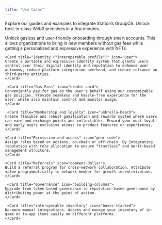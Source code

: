 ```yaml
---
title: "Use Cases"
---
```


Explore our guides and examples to integrate Station’s GroupOS. Unlock best-in-class Web3 primitives in a few minutes. 

<CardGroup cols={1}>
    <Card title="Walletless onboarding" icon="shield">
    Unlock gasless and user-friendly onboarding through smart accounts. This allows organizations to bring in new members without gas fees while getting a personalized and expressive experience with NFTs. 
    </Card>

    <Card title="Identity ("interoperable profile")" icon="user">
    Create a portable and expressive identity system that grants users control over their digital identity and reputation to enhance user autonomy, reduce platform integration overhead, and reduce reliance on third-party entities.
    </Card>

     <Card title="Gas Pass" icon="credit-card">
    Conveniently pay for gas on the user's behalf using our customizable gas policies. Provide seamless and hassle-free experience for the user, while also maintain control and monitor usage.
    </Card>

     <Card title="Membership and loyalty" icon="umbrella-beach">
    Create flexible and robust gamification and rewards system where users can earn and exchange points and collectibles. Reward your most loyal and early users exclusive access to product features or experiences.
    </Card>

    <Card title="Permission and access" icon="gear-code">
    Assign roles based on actions, on-chain or off-chain. By integrating reputation with role allocation to ensure “trustless” and merit-based management structure.
    </Card>

    <Card title="Referrals" icon="comment-dollar">
    Build a referral program for cross-network collaboration. Attribute value programmatically to network member for growth incentivization. 
    </Card>

     <Card title="Governance" icon="building-columns">
    Upgrade from token-based governance to reputation-based governance by distributing power at the point of action. 
    </Card>

     <Card title="interoperable inventory" icon="boxes-stacked">
    No-more manual integrations. Access and manage your inventory of in-game or in-app items easily on different platforms. 
    </Card>


</CardGroup>





